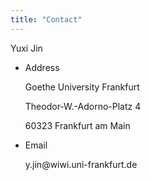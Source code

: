```yaml
---
title: "Contact"
---
```


Yuxi Jin

-   Address

    Goethe University Frankfurt

    Theodor-W.-Adorno-Platz 4

    60323 Frankfurt am Main

-   Email

    y.jin\@wiwi.uni-frankfurt.de
